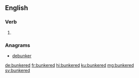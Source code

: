 ==English==

===Verb===
{{head|en|verb form}}

# {{en-past of|bunker}}

===Anagrams===
* [[debunker#English|debunker]]

[[de:bunkered]]
[[fr:bunkered]]
[[hi:bunkered]]
[[ku:bunkered]]
[[mg:bunkered]]
[[sv:bunkered]]